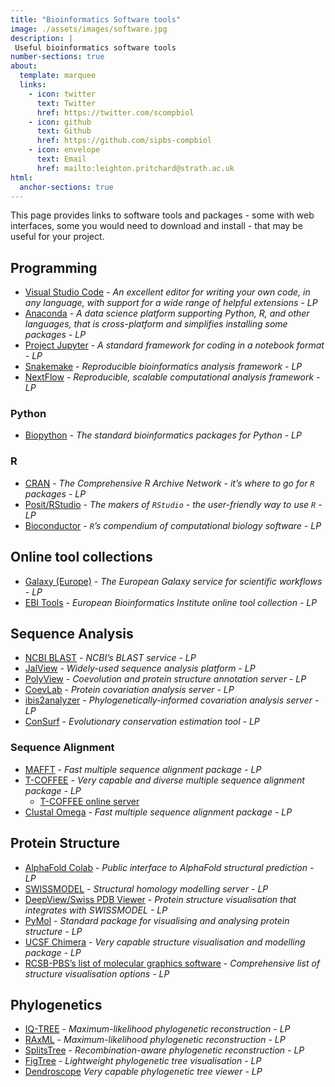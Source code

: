 ```yaml
---
title: "Bioinformatics Software tools"
image: ./assets/images/software.jpg
description: |
 Useful bioinformatics software tools
number-sections: true
about:
  template: marquee
  links:
    - icon: twitter
      text: Twitter
      href: https://twitter.com/scompbiol
    - icon: github
      text: Github
      href: https://github.com/sipbs-compbiol
    - icon: envelope
      text: Email
      href: mailto:leighton.pritchard@strath.ac.uk
html:
  anchor-sections: true
---
```


This page provides links to software tools and packages - some with web interfaces, some you would need to download and install - that may be useful for your project.

## Programming

- [Visual Studio Code](https://code.visualstudio.com/) - _An excellent editor for writing your own code, in any language, with support for a wide range of helpful extensions - LP_
- [Anaconda](https://www.anaconda.com/) - _A data science platform supporting Python, R, and other languages, that is cross-platform and simplifies installing some packages - LP_
- [Project Jupyter](https://jupyter.org/) - _A standard framework for coding in a notebook format - LP_
- [Snakemake](https://snakemake.github.io/) - _Reproducible bioinformatics analysis framework - LP_
- [NextFlow](https://www.nextflow.io/) - _Reproducible, scalable computational analysis framework - LP_

### Python

- [Biopython](https://biopython.org/) - _The standard bioinformatics packages for Python - LP_

### R

- [CRAN](https://cran.r-project.org/) - _The Comprehensive R Archive Network - it's where to go for `R` packages - LP_
- [Posit/RStudio](https://posit.co/) - _The makers of `RStudio` - the user-friendly way to use `R` - LP_
- [Bioconductor](https://www.bioconductor.org/) - _`R`'s compendium of computational biology software - LP_

## Online tool collections

- [Galaxy (Europe)](https://usegalaxy.eu/) - _The European Galaxy service for scientific workflows - LP_
- [EBI Tools](https://www.ebi.ac.uk/services) - _European Bioinformatics Institute online tool collection - LP_

## Sequence Analysis

- [NCBI BLAST](https://blast.ncbi.nlm.nih.gov/Blast.cgi) - _NCBI's BLAST service - LP_
- [JalView](https://www.jalview.org/) - _Widely-used sequence analysis platform - LP_
- [PolyView](https://polyview.cchmc.org/) - _Coevolution and protein structure annotation server - LP_
- [CoevLab](https://research.cchmc.org/CoevLab/) - _Protein covariation analysis server - LP_
- [ibis2analyzer](http://ibis2analyzer.lcqb.upmc.fr/#/) - _Phylogenetically-informed covariation analysis server - LP_
- [ConSurf](http://consurf.tau.ac.il/overview.html) - _Evolutionary conservation estimation tool - LP_

### Sequence Alignment

- [MAFFT](https://mafft.cbrc.jp/alignment/software/) - _Fast multiple sequence alignment package - LP_
- [T-COFFEE](https://tcoffee.org/Projects/tcoffee/index.html) - _Very capable and diverse multiple sequence alignment package - LP_
  - [T-COFFEE online server](https://tcoffee.crg.eu/)
- [Clustal Omega](http://www.clustal.org/omega/) - _Fast multiple sequence alignment package - LP_

## Protein Structure

- [AlphaFold Colab](https://colab.research.google.com/github/deepmind/alphafold/blob/main/notebooks/AlphaFold.ipynb?pli=1) - _Public interface to AlphaFold structural prediction - LP_
- [SWISSMODEL](https://swissmodel.expasy.org/) - _Structural homology modelling server - LP_
- [DeepView/Swiss PDB Viewer](https://spdbv.unil.ch/) - _Protein structure visualisation that integrates with SWISSMODEL - LP_
- [PyMol](https://pymol.org/2/) - _Standard package for visualising and analysing protein structure - LP_
- [UCSF Chimera](https://www.cgl.ucsf.edu/chimera/) - _Very capable structure visualisation and modelling package - LP_
- [RCSB-PBS's list of molecular graphics software](https://www.rcsb.org/docs/additional-resources/molecular-graphics-software) - _Comprehensive list of structure visualisation options - LP_

## Phylogenetics

- [IQ-TREE](http://www.iqtree.org/) - _Maximum-likelihood phylogenetic reconstruction - LP_
- [RAxML](https://github.com/amkozlov/raxml-ng) - _Maximum-likelihood phylogenetic reconstruction - LP_
- [SplitsTree](https://uni-tuebingen.de/en/fakultaeten/mathematisch-naturwissenschaftliche-fakultaet/fachbereiche/informatik/lehrstuehle/algorithms-in-bioinformatics/software/splitstree/) - _Recombination-aware phylogenetic reconstruction - LP_
- [FigTree](http://tree.bio.ed.ac.uk/software/Figtree/) - _Lightweight phylogenetic tree visualisation - LP_
- [Dendroscope](https://uni-tuebingen.de/en/fakultaeten/mathematisch-naturwissenschaftliche-fakultaet/fachbereiche/informatik/lehrstuehle/algorithms-in-bioinformatics/software/dendroscope/) _Very capable phylogenetic tree viewer - LP_
